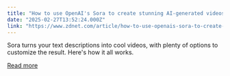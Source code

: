 ```yaml
---
title: "How to use OpenAI's Sora to create stunning AI-generated videos"
date: "2025-02-27T13:52:24.000Z"
link: "https://www.zdnet.com/article/how-to-use-openais-sora-to-create-stunning-ai-generated-videos/"
---
```


Sora turns your text descriptions into cool videos, with plenty of options to customize the result. Here's how it all works.

[Read more](https://www.zdnet.com/article/how-to-use-openais-sora-to-create-stunning-ai-generated-videos/)
